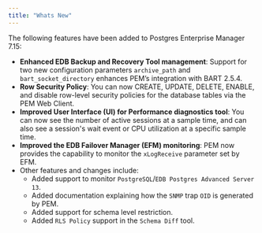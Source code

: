 ```yaml
---
title: "Whats New"
---
```


The following features have been added to Postgres Enterprise Manager 7.15:

-   **Enhanced EDB Backup and Recovery Tool management**: Support for two new configuration parameters `archive_path` and `bart_socket_directory` enhances PEM’s integration with BART 2.5.4.
-   **Row Security Policy**: You can now CREATE, UPDATE, DELETE, ENABLE, and disable row-level security policies for the database tables via the PEM Web Client.
-   **Improved User Interface (UI) for Performance diagnostics tool**: You can now see the number of active sessions at a sample time, and can also see a session's wait event or CPU utilization at a specific sample time.
-   **Improved the EDB Failover Manager (EFM) monitoring**: PEM now provides the capability to monitor the `xLogReceive` parameter set by EFM.
-   Other features and changes include:
    -   Added support to monitor `PostgreSQL`/`EDB Postgres Advanced Server 13`.
    -   Added documentation explaining how the `SNMP` trap `OID` is generated by PEM.
    -   Added support for schema level restriction.
    -   Added `RLS Policy` support in the `Schema Diff` tool.
